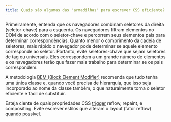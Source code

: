 ```yaml
---
title: Quais são algumas das "armadilhas" para escrever CSS eficiente?
---
```


Primeiramente, entenda que os navegadores combinam seletores da direita (seletor-chave) para a esquerda. Os navegadores filtram elementos no DOM de acordo com o seletor-chave e percorrem seus elementos pais para determinar correspondências. Quanto menor o comprimento da cadeia de seletores, mais rápido o navegador pode determinar se aquele elemento corresponde ao seletor. Portanto, evite seletores-chave que sejam seletores de tag ou universais. Eles correspondem a um grande número de elementos e os navegadores terão que fazer mais trabalho para determinar se os pais correspondem.

A metodologia [BEM (Block Element Modifier)](https://bem.info/) recomenda que tudo tenha uma única classe e, quando você precisa de hierarquia, que isso seja incorporado ao nome da classe também, o que naturalmente torna o seletor eficiente e fácil de substituir.

Esteja ciente de quais propriedades CSS [trigger](https://csstriggers.com/) reflow, repaint, e compositing. Evite escrever estilos que alteram o layout (fator reflow) quando possível.
